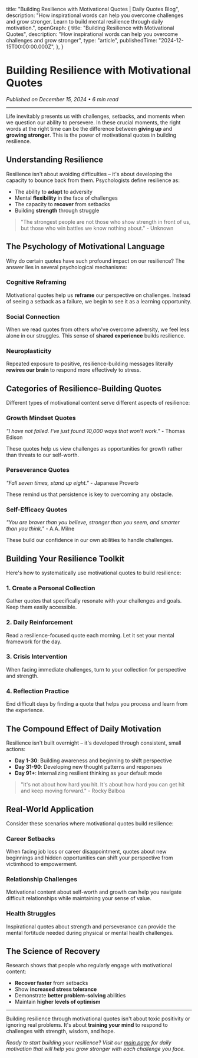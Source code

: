 
  title: "Building Resilience with Motivational Quotes | Daily Quotes Blog",
  description: "How inspirational words can help you overcome challenges and grow stronger. Learn to build mental resilience through daily motivation.",
  openGraph: {
    title: "Building Resilience with Motivational Quotes",
    description: "How inspirational words can help you overcome challenges and grow stronger",
    type: "article",
    publishedTime: "2024-12-15T00:00:00.000Z",
  },
}

# Building Resilience with Motivational Quotes

*Published on December 15, 2024 • 6 min read*

---

Life inevitably presents us with challenges, setbacks, and moments when we question our ability to persevere. In these crucial moments, the right words at the right time can be the difference between **giving up** and **growing stronger**. This is the power of motivational quotes in building resilience.

## Understanding Resilience

Resilience isn't about avoiding difficulties – it's about developing the capacity to bounce back from them. Psychologists define resilience as:

- The ability to **adapt** to adversity
- Mental **flexibility** in the face of challenges
- The capacity to **recover** from setbacks
- Building **strength** through struggle

> "The strongest people are not those who show strength in front of us, but those who win battles we know nothing about." - Unknown

## The Psychology of Motivational Language

Why do certain quotes have such profound impact on our resilience? The answer lies in several psychological mechanisms:

### Cognitive Reframing
Motivational quotes help us **reframe** our perspective on challenges. Instead of seeing a setback as a failure, we begin to see it as a learning opportunity.

### Social Connection
When we read quotes from others who've overcome adversity, we feel less alone in our struggles. This sense of **shared experience** builds resilience.

### Neuroplasticity
Repeated exposure to positive, resilience-building messages literally **rewires our brain** to respond more effectively to stress.

## Categories of Resilience-Building Quotes

Different types of motivational content serve different aspects of resilience:

### Growth Mindset Quotes
*"I have not failed. I've just found 10,000 ways that won't work."* - Thomas Edison

These quotes help us view challenges as opportunities for growth rather than threats to our self-worth.

### Perseverance Quotes
*"Fall seven times, stand up eight."* - Japanese Proverb

These remind us that persistence is key to overcoming any obstacle.

### Self-Efficacy Quotes
*"You are braver than you believe, stronger than you seem, and smarter than you think."* - A.A. Milne

These build our confidence in our own abilities to handle challenges.

## Building Your Resilience Toolkit

Here's how to systematically use motivational quotes to build resilience:

### 1. Create a Personal Collection
Gather quotes that specifically resonate with your challenges and goals. Keep them easily accessible.

### 2. Daily Reinforcement
Read a resilience-focused quote each morning. Let it set your mental framework for the day.

### 3. Crisis Intervention
When facing immediate challenges, turn to your collection for perspective and strength.

### 4. Reflection Practice
End difficult days by finding a quote that helps you process and learn from the experience.

## The Compound Effect of Daily Motivation

Resilience isn't built overnight – it's developed through consistent, small actions:

- **Day 1-30**: Building awareness and beginning to shift perspective
- **Day 31-90**: Developing new thought patterns and responses
- **Day 91+**: Internalizing resilient thinking as your default mode

> "It's not about how hard you hit. It's about how hard you can get hit and keep moving forward." - Rocky Balboa

## Real-World Application

Consider these scenarios where motivational quotes build resilience:

### Career Setbacks
When facing job loss or career disappointment, quotes about new beginnings and hidden opportunities can shift your perspective from victimhood to empowerment.

### Relationship Challenges
Motivational content about self-worth and growth can help you navigate difficult relationships while maintaining your sense of value.

### Health Struggles
Inspirational quotes about strength and perseverance can provide the mental fortitude needed during physical or mental health challenges.

## The Science of Recovery

Research shows that people who regularly engage with motivational content:
- **Recover faster** from setbacks
- Show **increased stress tolerance**
- Demonstrate **better problem-solving** abilities
- Maintain **higher levels of optimism**

---

Building resilience through motivational quotes isn't about toxic positivity or ignoring real problems. It's about **training your mind** to respond to challenges with strength, wisdom, and hope.

*Ready to start building your resilience? Visit our [main page](/) for daily motivation that will help you grow stronger with each challenge you face.*
